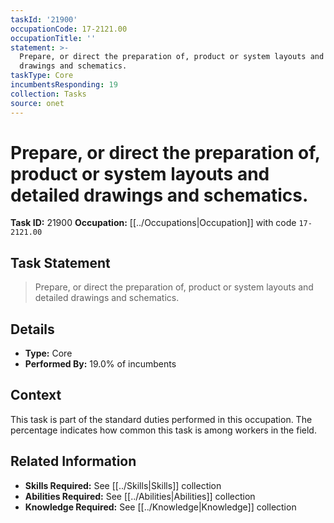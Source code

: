 ```yaml
---
taskId: '21900'
occupationCode: 17-2121.00
occupationTitle: ''
statement: >-
  Prepare, or direct the preparation of, product or system layouts and detailed
  drawings and schematics.
taskType: Core
incumbentsResponding: 19
collection: Tasks
source: onet
---
```

# Prepare, or direct the preparation of, product or system layouts and detailed drawings and schematics.

**Task ID:** 21900
**Occupation:** [[../Occupations|Occupation]] with code `17-2121.00`

## Task Statement

> Prepare, or direct the preparation of, product or system layouts and detailed drawings and schematics.

## Details

- **Type:** Core
- **Performed By:** 19.0% of incumbents

## Context

This task is part of the standard duties performed in this occupation. The percentage indicates how common this task is among workers in the field.

## Related Information

- **Skills Required:** See [[../Skills|Skills]] collection
- **Abilities Required:** See [[../Abilities|Abilities]] collection
- **Knowledge Required:** See [[../Knowledge|Knowledge]] collection
